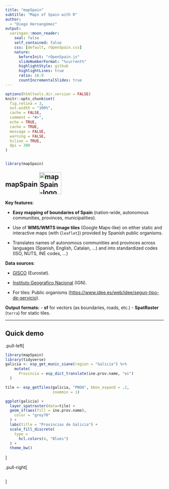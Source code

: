 ```yaml
---
title: "mapSpain"
subtitle: "Maps of Spain with R"  
author: 
  - "Diego Hernangómez"
output:
  xaringan::moon_reader:
    seal: false
    self_contained: false
    css: [default, rOpenSpain.css]
    nature:
      beforeInit: "rOpenSpain.js"
      slideNumberFormat: "%current%"
      highlightStyle: github
      highlightLines: true
      ratio: 16:9
      countIncrementalSlides: true
---
```



```r
options(htmltools.dir.version = FALSE)
knitr::opts_chunk$set(
  fig.retina = 3,
  out.width = "100%",
  cache = FALSE,
  comment = "#>",
  echo = TRUE,
  cache = TRUE,
  message = FALSE,
  warning = FALSE,
  hiline = TRUE,
  dpi = 300
)


library(mapSpain)
```


## mapSpain <img src="https://ropenspain.github.io/mapSpain/logo.png" alt="mapSpain-logo" height="70" style="margin-top: -10px;vertical-align: middle;">


**Key features**:

 - **Easy mapping of boundaries of Spain** (nation-wide, autonomous communities, provinces,
municipalities).

- Use of **WMS/WMTS image tiles** (Google Maps-like) on either static and interactive maps (with {`leaflet`}) provided by Spanish public organisms.

- Translates names of autonomous communities and provinces across languages (Spanish, English, Catalan, ...) and into standardized codes (ISO, NUTS, INE codes, ...)

**Data sources**:

-  [GISCO](https://ec.europa.eu/eurostat/web/gisco) (Eurostat).
   
-  [Instituto Geografico Nacional](https://www.ign.es/) (IGN).

-  For tiles:  Public organisms (<https://www.idee.es/web/idee/segun-tipo-de-servicio>).


**Output formats:**
- **sf** for vectors (as boundaries, roads, etc.) 
- **SpatRaster** (`terra`) for static tiles.

---

## Quick demo


.pull-left[
```r
library(mapSpain)
library(tidyverse)
galicia <- esp_get_munic_siane(region = "Galicia") %>%
    mutate(
      Provincia = esp_dict_translate(ine.prov.name, "es")
  )

tile <- esp_getTiles(galicia, "PNOA", bbox_expand = .2,
                     zoommin = 1)

ggplot(galicia) +
  layer_spatraster(data=tile) +
  geom_sf(aes(fill = ine.prov.name),
    color = "grey70"
  ) +
  labs(title = "Provincias de Galicia") +
  scale_fill_discrete(
    type =
      hcl.colors(4, "Blues")
  ) +
  theme_bw()
```
]

.pull-right[
```r
```
]
